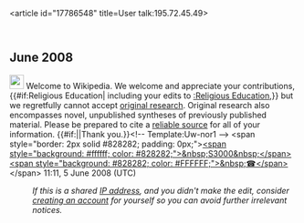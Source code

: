 <article id="17786548" title=User talk:195.72.45.49>
	<talkpage id="17786548" title="User talk:195.72.45.49">
== June 2008 ==
[[Image:Information.svg|25px|]] Welcome to Wikipedia. We welcome and appreciate your contributions, {{#if:Religious Education| including your edits to [[:Religious Education]],}} but we regretfully cannot accept [[Wikipedia:No original research|original research]]. Original research also encompasses novel, unpublished syntheses of previously published material. Please be prepared to cite a [[Wikipedia:Reliable sources|reliable source]] for all of your information. {{#if:|{{{2}}}|Thank you.}}&lt;!-- Template:Uw-nor1 --&gt; &lt;span style=&quot;border: 2px solid #828282; padding: 0px;&quot;&gt;[[User:S3000|&lt;span style=&quot;background: #ffffff; color: #828282;&quot;&gt;&amp;nbsp;S3000&amp;nbsp;&lt;/span&gt;]][[User talk:S3000|&lt;span style=&quot;background: #828282; color: #FFFFFF;&quot;&gt;&amp;nbsp;☎&lt;/span&gt;]]&lt;/span&gt; 11:11, 5 June 2008 (UTC)
:''If this is a shared [[IP address]], and you didn't make the edit, consider [[Wikipedia:Why create an account?|creating an account]] for yourself so you can avoid further irrelevant notices.''
	</talkpage>
</article>